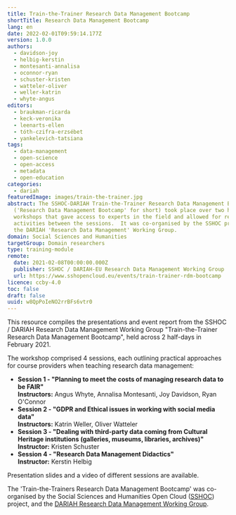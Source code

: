 ```yaml
---
title: Train-the-Trainer Research Data Management Bootcamp
shortTitle: Research Data Management Bootcamp
lang: en
date: 2022-02-01T09:59:14.177Z
version: 1.0.0
authors:
  - davidson-joy
  - helbig-kerstin
  - montesanti-annalisa
  - oconnor-ryan
  - schuster-kristen
  - watteler-oliver
  - weller-katrin
  - whyte-angus
editors:
  - braukman-ricarda
  - keck-veronika
  - leenarts-ellen
  - tóth-czifra-erzsébet
  - yankelevich-tatsiana
tags:
  - data-management
  - open-science
  - open-access
  - metadata
  - open-education
categories:
  - dariah
featuredImage: images/train-the-trainer.jpg
abstract: The SSHOC-DARIAH Train-the-Trainer Research Data Management Bootcamp
  ('Research Data Management Bootcamp' for short) took place over two half-day
  workshops that gave access to experts in the field and allowed for real-time
  activities between the sessions.  It was co-organised by the SSHOC project and
  the DARIAH 'Research Data Management' Working Group.
domain: Social Sciences and Humanities
targetGroup: Domain researchers
type: training-module
remote:
  date: 2021-02-08T00:00:00.000Z
  publisher: SSHOC / DARIAH-EU Research Data Management Working Group
  url: https://www.sshopencloud.eu/events/train-trainer-rdm-bootcamp
licence: ccby-4.0
toc: false
draft: false
uuid: w8QpPoIeNO2rrBFs6vtr0
---
```


This resource compiles the presentations and event report from the SSHOC / DARIAH Research Data Management Working Group "Train-the-Trainer Research Data Management Bootcamp", held across 2 half-days in February 2021.

The workshop comprised 4 sessions, each outlining practical approaches for course providers when teaching research data management:

* **Session 1 - "Planning to meet the costs of managing research data to be FAIR"**\
  **Instructors:** Angus Whyte, Annalisa Montesanti, Joy Davidson, Ryan O'Connor
* **Session 2 - "GDPR and Ethical issues in working with social media data"**\
  **Instructors:** Katrin Weller, Oliver Watteler
* **Session 3 - "Dealing with third-party data coming from Cultural Heritage institutions (galleries, museums, libraries, archives)"**\
  **Instructor:** Kristen Schuster
* **Session 4 - "Research Data Management Didactics"**\
  **Instructor:** Kerstin Helbig

Presentation slides and a video of different sessions are available.

The 'Train-the-Trainers Research Data Management Bootcamp' was co-organised by the Social Sciences and Humanities Open Cloud ([SSHOC](https://sshopencloud.eu/)) project, and the [DARIAH Research Data Management Working Group](https://www.dariah.eu/activities/working-groups/research-data-management/).

<ExternalResource title="Interested in learning more?" subtitle="Check out the Train-the-Trainers Research Data Management Bootcamp" url="https://www.sshopencloud.eu/events/train-trainer-rdm-bootcamp" />
